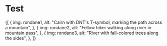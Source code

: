 

# Test

<PictureGrid columns={2}>
    {[
        {
            img: rondane1,
            alt: "Cairn with DNT's T-symbol, marking the path across a mountain",
        },
        {
            img: rondane2,
            alt: "Fellow hiker walking along river in mountain pass",
        },
        {
            img: rondane3,
            alt: "River with fall-colored trees along the sides",
        },
    ]}
</PictureGrid>

